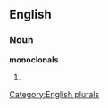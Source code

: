 ==English==

===Noun===
'''monoclonals'''

# {{plural of|[[monoclonal]]}}

[[Category:English plurals]]